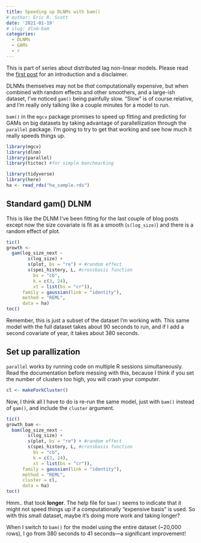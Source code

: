 ```yaml
---
title: Speeding up DLNMs with bam()
# author: Eric R. Scott
date: '2021-01-19'
# slug: dlnm-bam
categories: 
  - DLNMs 
  - GAMs
  - r
---
```


::: callout-note
This is part of series about distributed lag non-linear models.
Please read the [first post](/post/dlnm) for an introduction and a disclaimer.
:::

DLNMs themselves may not be *that* computationally expensive, but when combined with random effects and other smoothers, and a large-ish dataset, I've noticed `gam()` being painfully slow.
"Slow" is of course relative, and I'm really only talking like a couple minutes for a model to run.

`bam()` in the `mgcv` package promises to speed up fitting and predicting for GAMs on big datasets by taking advantage of parallellization through the `parallel` package.
I'm going to try to get that working and see how much it really speeds things up.

```r
library(mgcv)
library(dlnm)
library(parallel)
library(tictoc) #for simple benchmarking
```

```r
library(tidyverse)
library(here)
ha <- read_rds("ha_sample.rds")
```

## Standard gam() DLNM

This is like the DLNM I've been fitting for the last couple of blog posts except now the size covariate is fit as a smooth (`s(log_size)`) and there is a random effect of plot.

```r
tic()
growth <-
  gam(log_size_next ~ 
        s(log_size) +
        s(plot, bs = "re") + #random effect
        s(spei_history, L, #crossbasis function
          bs = "cb", 
          k = c(3, 24), 
          xt = list(bs = "cr")),
      family = gaussian(link = "identity"),
      method = "REML",
      data = ha)
toc()
```

Remember, this is just a subset of the dataset I'm working with.
This same model with the full dataset takes about 90 seconds to run, and if I add a second covariate of year, it takes about 380 seconds.

## Set up parallization

`parallel` works by running code on multiple R sessions simultaneously.
Read the documentation before messing with this, because I think if you set the number of clusters too high, you will crash your computer.

```r
cl <- makeForkCluster()
```

Now, I think all I have to do is re-run the same model, just with `bam()` instead of `gam()`, and include the `cluster` argument.

```r
tic()
growth_bam <-
  bam(log_size_next ~ 
        s(log_size) +
        s(plot, bs = "re") + #random effect
        s(spei_history, L, #crossbasis function
          bs = "cb", 
          k = c(3, 24), 
          xt = list(bs = "cr")),
      family = gaussian(link = "identity"),
      method = "REML",
      cluster = cl,
      data = ha)
toc()
```

Hmm..
that took **longer**.
The help file for `bam()` seems to indicate that it might not speed things up if a computationally "expensive basis" is used.
So with this small dataset, maybe it's doing more work and taking longer?

When I switch to `bam()` for the model using the entire dataset (\~20,000 rows), I go from 380 seconds to 41 seconds---a significant improvement!
